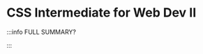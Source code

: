 # CSS Intermediate for Web Dev II


<DocCardList />

:::info FULL SUMMARY?

<QuestButton
  text="Go To Campaign Page"
  link="https://app.stackup.dev/campaign_page/css-intermediate-for-web-dev-ii"
/>

:::

